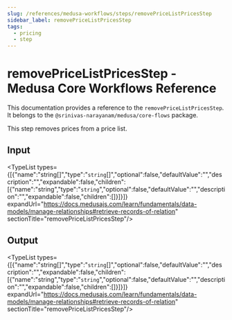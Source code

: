 ```yaml
---
slug: /references/medusa-workflows/steps/removePriceListPricesStep
sidebar_label: removePriceListPricesStep
tags:
  - pricing
  - step
---
```



# removePriceListPricesStep - Medusa Core Workflows Reference

This documentation provides a reference to the `removePriceListPricesStep`. It belongs to the `@srinivas-narayanam/medusa/core-flows` package.

This step removes prices from a price list.

## Input

<TypeList types={[{"name":"string[]","type":"`string`[]","optional":false,"defaultValue":"","description":"","expandable":false,"children":[{"name":"string","type":"`string`","optional":false,"defaultValue":"","description":"","expandable":false,"children":[]}]}]} expandUrl="https://docs.medusajs.com/learn/fundamentals/data-models/manage-relationships#retrieve-records-of-relation" sectionTitle="removePriceListPricesStep"/>

## Output

<TypeList types={[{"name":"string[]","type":"`string`[]","optional":false,"defaultValue":"","description":"","expandable":false,"children":[{"name":"string","type":"`string`","optional":false,"defaultValue":"","description":"","expandable":false,"children":[]}]}]} expandUrl="https://docs.medusajs.com/learn/fundamentals/data-models/manage-relationships#retrieve-records-of-relation" sectionTitle="removePriceListPricesStep"/>
